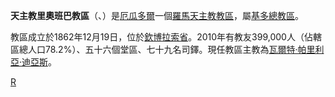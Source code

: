 {{Infobox Roman Catholic diocese
|Roman Catholic Diocese of = 天主教里奧班巴教區
|Latin name of diocese = Dioecesis Rivibambensis
|image = Ecuador - Diocesi di Riobamba.jpg
|caption = 教區位置
|location = [[厄瓜多爾|厄瓜多爾]]
|territory =[[欽博拉索省|欽博拉索省]]
|population =399,000
|rite = 拉丁禮
|patron =
|province =基多
|established = 1862年
|cathedral = [[聖伯多祿主教座堂_(里奧班巴)|聖伯多祿主教座堂]]
|co-cathedral =
|leadership = 主教
|website =
|教宗 =
|metropolitan = 
|ordinary = 瓦爾特·帕里利亞·迪亞斯
|coadjutor bishop =
|auxiliary =
|emeritus=
}}

'''天主教里奧班巴教區'''（{{lang-la|Dioecesis Rivibambensis}}、{{lang-es|Diócesis de Riobamba}}）是[[厄瓜多爾|厄瓜多爾]]一個[[羅馬天主教|羅馬天主教]][[教區|教區]]，屬[[天主教基多總教區|基多總教區]]。

教區成立於1862年12月19日，位於[[欽博拉索省|欽博拉索省]]。2010年有教友399,000人（佔轄區總人口78.2%）、五十六個堂區、七十九名司鐸。現任教區主教為[[瓦爾特·帕里利亞·迪亞斯|瓦爾特·帕里利亞·迪亞斯]]。

{{厄瓜多爾天主教教區}}
[[Category:厄瓜多爾天主教教區|R]]